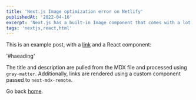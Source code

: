 ```yaml
---
title: 'Next.js Image optimization error on Netlify'
publishedAt: '2022-04-16'
excerpt: 'Next.js has a built-in Image component that comes with a lot of performance optimization features when you are using it.'
tags: 'nextjs,react,html'
---
```


This is an example post, with a [link](https://nextjs.org) and a React component:

'#haeading'

The title and description are pulled from the MDX file and processed using `gray-matter`. Additionally, links are rendered using a custom component passed to `next-mdx-remote`.

Go back [home](/).
